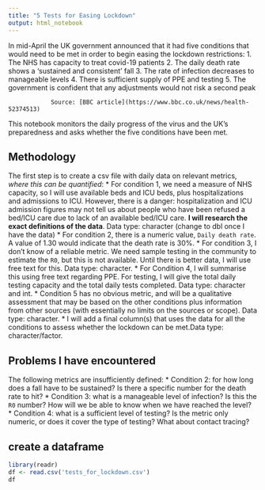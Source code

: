 ```yaml
---
title: "5 Tests for Easing Lockdown"
output: html_notebook
---
```


In mid-April the UK government announced that it had five conditions that would need to be met in order to begin easing the lockdown restrictions:
1. The NHS has capacity to treat covid-19 patients
2. The daily death rate shows a 'sustained and consistent' fall
3. The rate of infection decreases to manageable levels
4. There is sufficient supply of PPE and testing
5. The government is confident that any adjustments would not risk a second peak

                Source: [BBC article](https://www.bbc.co.uk/news/health-52374513)

This notebook monitors the daily progress of the virus and the UK's preparedness and asks whether the five conditions have been met. 

## Methodology
The first step is to create a csv file with daily data on relevant metrics, _where this can be quantified_: 
  * For condition 1, we need a measure of NHS capacity, so I will use available beds and ICU beds, plus hospitalizations and admissions to ICU. However, there is a danger: hospitalization and ICU admission figures may not tell us about people who have been refused a bed/ICU care due to lack of an available bed/ICU care. __I will research the exact definitions of the data__. Data type: character (change to dbl once I have the data)
  * For condition 2, there is a numeric value, `Daily death rate`. A value of 1.30 would indicate that the death rate is 30%. 
  * For condition 3, I don't know of a reliable metric. We need sample testing in the community to estimate the `R0`, but this is not available. Until there is better data, I will use free text for this. Data type: character. 
  * For Condition 4, I will summarise this using free text regarding PPE. For  testing, I will give the total daily testing capacity and the total daily tests completed. Data type: character and int.
  * Condition 5 has no obvious metric, and will be a qualitative assessment that may be based on the other conditions plus information from other sources (with essentially no limits on the sources or scope). Data type: character.
    * I will add a final column(s) that uses the data for all the conditions to assess whether the lockdown can be met.Data type: character/factor.

## Problems I have encountered
The following metrics are insufficiently defined:
* Condition 2: for how long does a fall have to be sustained? Is there a specific number for the death rate to hit?
* Condition 3: what is a manageable level of infection? Is this the `R0` number? How will we be able to know when we have reached the level?
* Condition 4: what is a sufficient level of testing? Is the metric only numeric, or does it cover the type of testing? What about contact tracing?


## create a dataframe
```r
library(readr)
df <- read.csv('tests_for_lockdown.csv')
df
```

